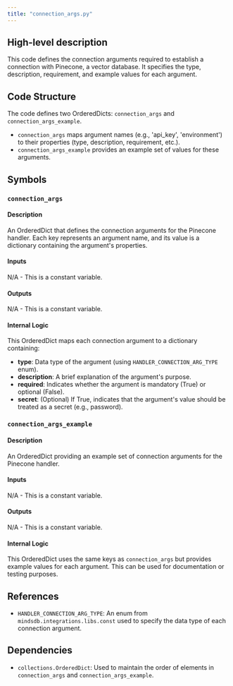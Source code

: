 ```yaml
---
title: "connection_args.py"
---
```


## High-level description
This code defines the connection arguments required to establish a connection with Pinecone, a vector database. It specifies the type, description, requirement, and example values for each argument.

## Code Structure
The code defines two OrderedDicts: `connection_args` and `connection_args_example`. 

* `connection_args` maps argument names (e.g., 'api_key', 'environment') to their properties (type, description, requirement, etc.). 
* `connection_args_example` provides an example set of values for these arguments.

## Symbols

### `connection_args`
#### Description
An OrderedDict that defines the connection arguments for the Pinecone handler. Each key represents an argument name, and its value is a dictionary containing the argument's properties.

#### Inputs
N/A - This is a constant variable.

#### Outputs
N/A - This is a constant variable.

#### Internal Logic
This OrderedDict maps each connection argument to a dictionary containing:
* **type**: Data type of the argument (using `HANDLER_CONNECTION_ARG_TYPE` enum).
* **description**: A brief explanation of the argument's purpose.
* **required**:  Indicates whether the argument is mandatory (True) or optional (False).
* **secret**: (Optional) If True, indicates that the argument's value should be treated as a secret (e.g., password).

### `connection_args_example`
#### Description
An OrderedDict providing an example set of connection arguments for the Pinecone handler.

#### Inputs
N/A - This is a constant variable.

#### Outputs
N/A - This is a constant variable.

#### Internal Logic
This OrderedDict uses the same keys as `connection_args` but provides example values for each argument. This can be used for documentation or testing purposes.

## References
* `HANDLER_CONNECTION_ARG_TYPE`: An enum from `mindsdb.integrations.libs.const` used to specify the data type of each connection argument.

## Dependencies
* `collections.OrderedDict`: Used to maintain the order of elements in `connection_args` and `connection_args_example`. 
